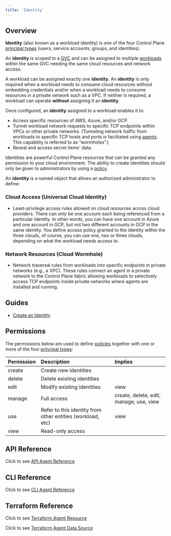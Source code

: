 ```yaml
---
title: 'Identity'
---
```


## Overview

**Identity** (also known as a workload identity) is one of the four Control Plane [principal types](/platform/access-control) (users, service accounts, groups, and identities).

An **identity** is scoped to a [GVC](/objects/gvc) and can be assigned to multiple [workloads](/objects/workload) within the same GVC needing the same cloud resources and network access.

A workload can be assigned exactly one **identity**. An **identity** is only required when a workload needs to consume cloud resources without embedding credentials and/or when a workload needs to consume resources in a private network such as a VPC. If neither is required, a workload can operate **without** assigning it an **identity**.

Once configured, an **identity** assigned to a workload enables it to:

- Access specific resources of AWS, Azure, and/or GCP
- Tunnel workload network requests to specific TCP endpoints within VPCs or other private networks. (Tunneling network traffic from workloads to specific TCP hosts and ports is facilitated using [agents](/objects/agent). This capability is referred to as “wormholes”.)
- Reveal and access secret items' data.

<Warning>

Identities are powerful Control Plane resources that can be granted any permission to your cloud environment. The ability to create identities should only be given to administrators by using a [policy](/objects/policy).

</Warning>

An **identity** is a named object that allows an authorized administrator to define:

### Cloud Access (Universal Cloud Identity)

- Least-privilege access rules allowed on cloud resources across cloud providers. There can only be one account each being referenced from a particular identity. In other words, you can have one account in Azure and one account in GCP, but not two different accounts in GCP in the same identity. You define access policy granted to the identity within the three clouds, of course, you can use one, two or three clouds, depending on what the workload needs access to.

### Network Resources (Cloud Wormhole)

- Network traversal rules from workloads into specific endpoints in private networks (e.g., a VPC). These rules connect an agent in a private network to the Control Plane fabric allowing workloads to selectively access TCP endpoints inside private networks where agents are installed and running.

## Guides

- [Create an Identity](/guides/create-an-identity)

## Permissions

The permissions below are used to define [policies](/objects/policy) together with one or more of the four
[principal types](/platform/access-control):

| Permission | Description                                                | Implies                                 |
| :--------- | :--------------------------------------------------------- | :-------------------------------------- |
| create     | Create new identities                                      |                                         |
| delete     | Delete existing identities                                 |                                         |
| edit       | Modify existing identities                                 | view                                    |
| manage     | Full access                                                | create, delete, edit, manage, use, view |
| use        | Refer to this identity from other entities (workload, etc) | view                                    |
| view       | Read-only access                                           |                                         |

## API Reference

Click to see [API Agent Reference](/api-reference/agent)

## CLI Reference

Click to see [CLI Agent Reference](/references/cli/agent)

## Terraform Reference

Click to see [Terraform Agent Resource](/references/terraform/resources/cpln_gvc)

Click to see [Terraform Agent Data Source](/references/terraform/data-sources/cpln_gvc)
